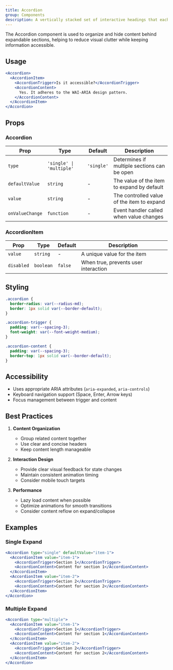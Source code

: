 ```yaml
---
title: Accordion
group: Components
description: A vertically stacked set of interactive headings that each reveal a section of content.
---
```



The Accordion component is used to organize and hide content behind expandable sections, helping to reduce visual clutter while keeping information accessible.

## Usage

```jsx
<Accordion>
  <AccordionItem>
    <AccordionTrigger>Is it accessible?</AccordionTrigger>
    <AccordionContent>
      Yes. It adheres to the WAI-ARIA design pattern.
    </AccordionContent>
  </AccordionItem>
</Accordion>
```

## Props

### Accordion

| Prop            | Type                     | Default    | Description                                 |
| --------------- | ------------------------ | ---------- | ------------------------------------------- |
| `type`          | `'single' \| 'multiple'` | `'single'` | Determines if multiple sections can be open |
| `defaultValue`  | `string`                 | -          | The value of the item to expand by default  |
| `value`         | `string`                 | -          | The controlled value of the item to expand  |
| `onValueChange` | `function`               | -          | Event handler called when value changes     |

### AccordionItem

| Prop       | Type      | Default | Description                          |
| ---------- | --------- | ------- | ------------------------------------ |
| `value`    | `string`  | -       | A unique value for the item          |
| `disabled` | `boolean` | `false` | When true, prevents user interaction |

## Styling

```css
.accordion {
  border-radius: var(--radius-md);
  border: 1px solid var(--border-default);
}

.accordion-trigger {
  padding: var(--spacing-3);
  font-weight: var(--font-weight-medium);
}

.accordion-content {
  padding: var(--spacing-3);
  border-top: 1px solid var(--border-default);
}
```

## Accessibility

- Uses appropriate ARIA attributes (`aria-expanded`, `aria-controls`)
- Keyboard navigation support (Space, Enter, Arrow keys)
- Focus management between trigger and content

## Best Practices

1. **Content Organization**

   - Group related content together
   - Use clear and concise headers
   - Keep content length manageable

2. **Interaction Design**

   - Provide clear visual feedback for state changes
   - Maintain consistent animation timing
   - Consider mobile touch targets

3. **Performance**
   - Lazy load content when possible
   - Optimize animations for smooth transitions
   - Consider content reflow on expand/collapse

## Examples

### Single Expand

```jsx
<Accordion type="single" defaultValue="item-1">
  <AccordionItem value="item-1">
    <AccordionTrigger>Section 1</AccordionTrigger>
    <AccordionContent>Content for section 1</AccordionContent>
  </AccordionItem>
  <AccordionItem value="item-2">
    <AccordionTrigger>Section 2</AccordionTrigger>
    <AccordionContent>Content for section 2</AccordionContent>
  </AccordionItem>
</Accordion>
```

### Multiple Expand

```jsx
<Accordion type="multiple">
  <AccordionItem value="item-1">
    <AccordionTrigger>Section 1</AccordionTrigger>
    <AccordionContent>Content for section 1</AccordionContent>
  </AccordionItem>
  <AccordionItem value="item-2">
    <AccordionTrigger>Section 2</AccordionTrigger>
    <AccordionContent>Content for section 2</AccordionContent>
  </AccordionItem>
</Accordion>
```
